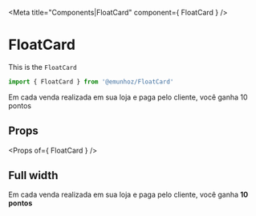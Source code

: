 

<Meta title="Components|FloatCard" component={ FloatCard } />

# FloatCard

This is the `FloatCard`

```jsx
import { FloatCard } from '@emunhoz/FloatCard'
```

<Preview withSource="open">
  <Story name="Default">
    <FloatCard imgUrl="https://image.flaticon.com/icons/png/512/832/832855.png">
      <p>Em cada venda realizada em sua loja e paga pelo cliente, você ganha 10 pontos</p>
    </FloatCard>
  </Story>
</Preview>

## Props

<Props of={ FloatCard } />

## Full width

<Preview withSource="open">
  <Story name="Block">
    <FloatCard block imgUrl="https://image.flaticon.com/icons/svg/833/833572.svg">
      Em cada venda realizada em sua loja e paga pelo cliente, você ganha <strong>10 pontos</strong>
    </FloatCard>
  </Story>
</Preview>